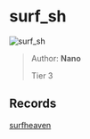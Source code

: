 
# surf_sh

![surf_sh](https://raw.githubusercontent.com/Sayt123/SurfMapPics/Maps-and-bonuses/csgo/surf_sh.jpg)

> Author: **Nano**
>
> Tier 3

## Records

[surfheaven](https://surfheaven.eu/map/surf_sh)
